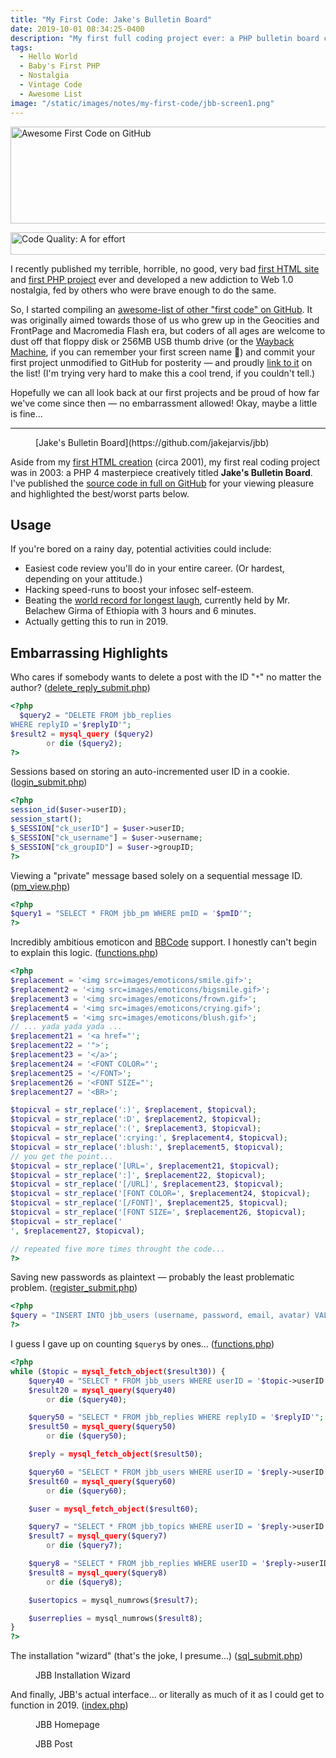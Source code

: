 ```yaml
---
title: "My First Code: Jake's Bulletin Board"
date: 2019-10-01 08:34:25-0400
description: "My first full coding project ever: a PHP bulletin board creatively titled Jake's Bulletin Board, circa 2003."
tags:
  - Hello World
  - Baby's First PHP
  - Nostalgia
  - Vintage Code
  - Awesome List
image: "/static/images/notes/my-first-code/jbb-screen1.png"
---
```


<Image
  src="/public/static/images/notes/my-first-code/netscape.png"
  width="865"
  height="155"
  alt="Awesome First Code on GitHub"
  href="https://github.com/jakejarvis/awesome-first-code"
  priority
/>

<Image
  src="/public/static/images/notes/my-first-code/badges.png"
  width="537"
  height="36"
  alt="Code Quality: A for effort"
/>

I recently published my terrible, horrible, no good, very bad [first HTML site](https://jakejarvis.github.io/my-first-website/) and [first PHP project](https://github.com/jakejarvis/jbb#readme) ever and developed a new addiction to Web 1.0 nostalgia, fed by others who were brave enough to do the same.

So, I started compiling an [awesome-list of other "first code" on GitHub](https://github.com/jakejarvis/awesome-first-code). It was originally aimed towards those of us who grew up in the Geocities and FrontPage and Macromedia Flash era, but coders of all ages are welcome to dust off that floppy disk or 256MB USB thumb drive (or the [Wayback Machine](https://archive.org/web/), if you can remember your first screen name 😬) and commit your first project unmodified to GitHub for posterity — and proudly [link to it](https://github.com/jakejarvis/awesome-first-code/edit/master/readme.md) on the list! (I'm trying very hard to make this a cool trend, if you couldn't tell.)

Hopefully we can all look back at our first projects and be proud of how far we've come since then — no embarrassment allowed! Okay, maybe a little is fine...

---

<Figure
  src="/public/static/images/notes/my-first-code/jbb-logo.png"
  width="640"
  height="80"
  href="https://github.com/jakejarvis/jbb"
>
  [Jake's Bulletin Board](https://github.com/jakejarvis/jbb)
</Figure>

Aside from my [first HTML creation](https://jakejarvis.github.io/my-first-website/) (circa 2001), my first real coding project was in 2003: a PHP 4 masterpiece creatively titled **Jake's Bulletin Board**. I've published the [source code in full on GitHub](https://github.com/jakejarvis/jbb) for your viewing pleasure and highlighted the best/worst parts below.

## Usage

If you're bored on a rainy day, potential activities could include:

- Easiest code review you'll do in your entire career. (Or hardest, depending on your attitude.)
- Hacking speed-runs to boost your infosec self-esteem.
- Beating the [world record for longest laugh](http://goldenbookofrecords.com/longest-laughter/), currently held by Mr. Belachew Girma of Ethiopia with 3 hours and 6 minutes.
- Actually getting this to run in 2019.

## Embarrassing Highlights

Who cares if somebody wants to delete a post with the ID "`*`" no matter the author? ([delete_reply_submit.php](https://github.com/jakejarvis/jbb/blob/87b606797414b2fe563af85e269566fc5e076cc5/delete_reply_submit.php#L9))

```php showLineNumbers
<?php
  $query2 = "DELETE FROM jbb_replies
WHERE replyID ='$replyID'";
$result2 = mysql_query ($query2)
        or die ($query2);
?>
```

Sessions based on storing an auto-incremented user ID in a cookie. ([login_submit.php](https://github.com/jakejarvis/jbb/blob/87b606797414b2fe563af85e269566fc5e076cc5/login_submit.php#L28))

```php showLineNumbers
<?php
session_id($user->userID);
session_start();
$_SESSION["ck_userID"] = $user->userID;
$_SESSION["ck_username"] = $user->username;
$_SESSION["ck_groupID"] = $user->groupID;
?>
```

Viewing a "private" message based solely on a sequential message ID. ([pm_view.php](https://github.com/jakejarvis/jbb/blob/87b606797414b2fe563af85e269566fc5e076cc5/pm_view.php#L13))

```php showLineNumbers
<?php
$query1 = "SELECT * FROM jbb_pm WHERE pmID = '$pmID'";
?>
```

Incredibly ambitious emoticon and [BBCode](https://en.wikipedia.org/wiki/BBCode) support. I honestly can't begin to explain this logic. ([functions.php](https://github.com/jakejarvis/jbb/blob/87b606797414b2fe563af85e269566fc5e076cc5/functions.php#L18))

```php showLineNumbers
<?php
$replacement = '<img src=images/emoticons/smile.gif>';
$replacement2 = '<img src=images/emoticons/bigsmile.gif>';
$replacement3 = '<img src=images/emoticons/frown.gif>';
$replacement4 = '<img src=images/emoticons/crying.gif>';
$replacement5 = '<img src=images/emoticons/blush.gif>';
// ... yada yada yada ...
$replacement21 = '<a href="';
$replacement22 = '">';
$replacement23 = '</a>';
$replacement24 = '<FONT COLOR="';
$replacement25 = '</FONT>';
$replacement26 = '<FONT SIZE="';
$replacement27 = '<BR>';

$topicval = str_replace(':)', $replacement, $topicval);
$topicval = str_replace(':D', $replacement2, $topicval);
$topicval = str_replace(':(', $replacement3, $topicval);
$topicval = str_replace(':crying:', $replacement4, $topicval);
$topicval = str_replace(':blush:', $replacement5, $topicval);
// you get the point...
$topicval = str_replace('[URL=', $replacement21, $topicval);
$topicval = str_replace(':]', $replacement22, $topicval);
$topicval = str_replace('[/URL]', $replacement23, $topicval);
$topicval = str_replace('[FONT COLOR=', $replacement24, $topicval);
$topicval = str_replace('[/FONT]', $replacement25, $topicval);
$topicval = str_replace('[FONT SIZE=', $replacement26, $topicval);
$topicval = str_replace('
', $replacement27, $topicval);

// repeated five more times throught the code...
?>
```

Saving new passwords as plaintext — probably the least problematic problem. ([register_submit.php](https://github.com/jakejarvis/jbb/blob/87b606797414b2fe563af85e269566fc5e076cc5/register_submit.php#L10))

```php showLineNumbers
<?php
$query = "INSERT INTO jbb_users (username, password, email, avatar) VALUES ('$username','$password','$email','images/avatars/noavatar.gif')";
?>
```

I guess I gave up on counting `$query`s by ones... ([functions.php](https://github.com/jakejarvis/jbb/blob/87b606797414b2fe563af85e269566fc5e076cc5/functions.php#L231))

```php showLineNumbers
<?php
while ($topic = mysql_fetch_object($result30)) {
    $query40 = "SELECT * FROM jbb_users WHERE userID = '$topic->userID'";
    $result20 = mysql_query($query40)
        or die ($query40);

    $query50 = "SELECT * FROM jbb_replies WHERE replyID = '$replyID'";
    $result50 = mysql_query($query50)
        or die ($query50);

    $reply = mysql_fetch_object($result50);

    $query60 = "SELECT * FROM jbb_users WHERE userID = '$reply->userID'";
    $result60 = mysql_query($query60)
        or die ($query60);

    $user = mysql_fetch_object($result60);

    $query7 = "SELECT * FROM jbb_topics WHERE userID = '$reply->userID'";
    $result7 = mysql_query($query7)
        or die ($query7);

    $query8 = "SELECT * FROM jbb_replies WHERE userID = '$reply->userID'";
    $result8 = mysql_query($query8)
        or die ($query8);

    $usertopics = mysql_numrows($result7);

    $userreplies = mysql_numrows($result8);
}
?>
```

The installation "wizard" (that's the joke, I presume...) ([sql_submit.php](https://github.com/jakejarvis/jbb/blob/87b606797414b2fe563af85e269566fc5e076cc5/setup/sql_submit.php))

<Figure src="/public/static/images/notes/my-first-code/jbb-screen1.png" width="865" height="458">
  JBB Installation Wizard
</Figure>

And finally, JBB's actual interface... or literally as much of it as I could get to function in 2019. ([index.php](https://github.com/jakejarvis/jbb/blob/87b606797414b2fe563af85e269566fc5e076cc5/index.php))

<Figure src="/public/static/images/notes/my-first-code/jbb-screen3.png" width="865" height="561">
  JBB Homepage
</Figure>

<Figure src="/public/static/images/notes/my-first-code/jbb-screen4.png" width="865" height="493">
  JBB Post
</Figure>
